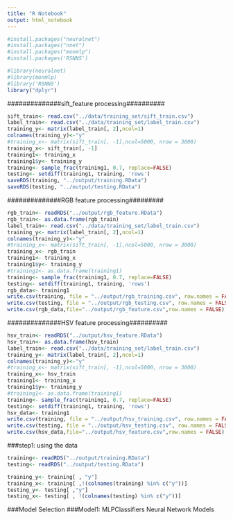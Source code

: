 ```yaml
---
title: "R Notebook"
output: html_notebook
---
```


```r
#install.packages("neuralnet")
#install.packages("nnet")
#install.packages("monmlp")
#install.packages('RSNNS')
```

```r
#library(neuralnet)
#library(monmlp)
#library('RSNNS')
library("dplyr")
```
##############sift_feature processing##########
```r
sift_train<- read.csv("../data/training_set/sift_train.csv")
label_train<- read.csv("../data/training_set/label_train.csv")
training_y<- matrix(label_train[, 2],ncol=1)
colnames(training_y)<-"y"
#training_x<- matrix(sift_train[, -1],ncol=5000, nrow = 3000)
training_x<- sift_train[, -1]
training1<- training_x
training1$y<- training_y
training<- sample_frac(training1, 0.7, replace=FALSE)
testing<- setdiff(training1, training, 'rows')
saveRDS(training, "../output/training.RData")
saveRDS(testing, "../output/testing.RData")
```
##############RGB feature processing#########
```r
rgb_train<- readRDS("../output/rgb_feature.RData")
rgb_train<- as.data.frame(rgb_train)
label_train<- read.csv("../data/training_set/label_train.csv")
training_y<- matrix(label_train[, 2],ncol=1)
colnames(training_y)<-"y"
#training_x<- matrix(sift_train[, -1],ncol=5000, nrow = 3000)
training_x<- rgb_train
training1<- training_x
training1$y<- training_y
#training1<- as.data.frame(training1)
training<- sample_frac(training1, 0.7, replace=FALSE)
testing<- setdiff(training1, training, 'rows')
rgb_data<- training1
write.csv(training, file = "../output/rgb_training.csv", row.names = FALSE)
write.csv(testing, file = "../output/rgb_testing.csv", row.names = FALSE)
write.csv(rgb_data,file="../output/rgb_feature.csv",row.names = FALSE)
```
##############HSV feature processing##########
```r
hsv_train<- readRDS("../output/hsv_feature.RData")
hsv_train<- as.data.frame(hsv_train)
label_train<- read.csv("../data/training_set/label_train.csv")
training_y<- matrix(label_train[, 2],ncol=1)
colnames(training_y)<-"y"
#training_x<- matrix(sift_train[, -1],ncol=5000, nrow = 3000)
training_x<- hsv_train
training1<- training_x
training1$y<- training_y
#training1<- as.data.frame(training1)
training<- sample_frac(training1, 0.7, replace=FALSE)
testing<- setdiff(training1, training, 'rows')
hsv_data<- training1
write.csv(training, file = "../output/hsv_training.csv", row.names = FALSE)
write.csv(testing, file = "../output/hsv_testing.csv", row.names = FALSE)
write.csv(hsv_data,file="../output/hsv_feature.csv",row.names = FALSE)
```

###step1: using the data
```r
training<- readRDS("../output/training.RData")
testing<- readRDS("../output/testing.RData")
```

```r
training_y<- training[ , "y"]
training_x<- training[ ,!(colnames(training) %in% c("y"))]
testing_y<- testing[ ,"y"]
testing_x<- testing[ , !(colnames(testing) %in% c("y"))]
```


###Model Selection
###Model1: MLPClassifiers Neural Network Models



